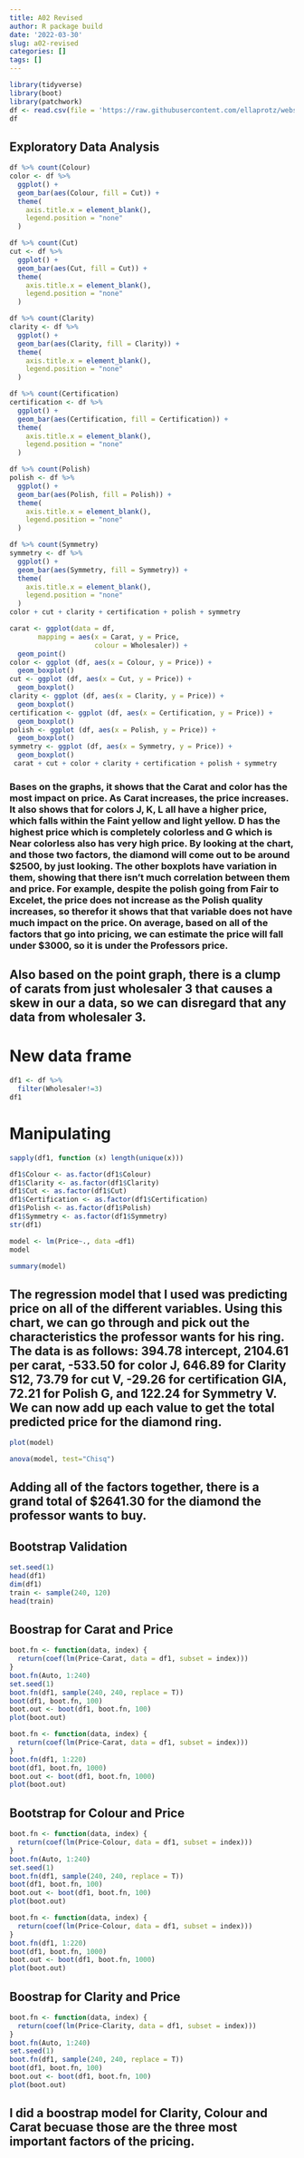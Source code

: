 ```yaml
---
title: A02 Revised
author: R package build
date: '2022-03-30'
slug: a02-revised
categories: []
tags: []
---
```


```r
library(tidyverse)
library(boot)
library(patchwork)
df <- read.csv(file = 'https://raw.githubusercontent.com/ellaprotz/webstie_ella/master/Professor_Proposes_Data_Final.csv')
df
```

## Exploratory Data Analysis
```r
df %>% count(Colour)
color <- df %>%
  ggplot() +
  geom_bar(aes(Colour, fill = Cut)) +
  theme(
    axis.title.x = element_blank(),
    legend.position = "none"
  )

df %>% count(Cut)
cut <- df %>%
  ggplot() +
  geom_bar(aes(Cut, fill = Cut)) +
  theme(
    axis.title.x = element_blank(),
    legend.position = "none"
  )

df %>% count(Clarity)
clarity <- df %>%
  ggplot() +
  geom_bar(aes(Clarity, fill = Clarity)) +
  theme(
    axis.title.x = element_blank(),
    legend.position = "none"
  )

df %>% count(Certification)
certification <- df %>%
  ggplot() +
  geom_bar(aes(Certification, fill = Certification)) +
  theme(
    axis.title.x = element_blank(),
    legend.position = "none"
  )

df %>% count(Polish)
polish <- df %>%
  ggplot() +
  geom_bar(aes(Polish, fill = Polish)) +
  theme(
    axis.title.x = element_blank(),
    legend.position = "none"
  )

df %>% count(Symmetry)
symmetry <- df %>%
  ggplot() +
  geom_bar(aes(Symmetry, fill = Symmetry)) +
  theme(
    axis.title.x = element_blank(),
    legend.position = "none"
  )
color + cut + clarity + certification + polish + symmetry
```

```r
carat <- ggplot(data = df, 
       mapping = aes(x = Carat, y = Price,
                     colour = Wholesaler)) +
  geom_point()
color <- ggplot (df, aes(x = Colour, y = Price)) +
  geom_boxplot()
cut <- ggplot (df, aes(x = Cut, y = Price)) +
  geom_boxplot()
clarity <- ggplot (df, aes(x = Clarity, y = Price)) +
  geom_boxplot()
certification <- ggplot (df, aes(x = Certification, y = Price)) +
  geom_boxplot()
polish <- ggplot (df, aes(x = Polish, y = Price)) +
  geom_boxplot()
symmetry <- ggplot (df, aes(x = Symmetry, y = Price)) +
  geom_boxplot()
 carat + cut + color + clarity + certification + polish + symmetry 
```
### Bases on the graphs, it shows that the Carat and color has the most impact on price. As Carat increases, the price increases. It also shows that for colors J, K, L all have a higher price, which falls within the Faint yellow and light yellow. D has the highest price which is completely colorless and G which is Near colorless also has very high price. By looking at the chart, and those two factors, the diamond will come out to be around $2500, by just looking. The other boxplots have variation in them, showing that there isn't much correlation between them and price. For example, despite the polish going from Fair to Excelet, the price does not increase as the Polish quality increases, so therefor it shows that that variable does not have much impact on the price. On average, based on all of the factors that go into pricing, we can estimate the price will fall under $3000, so it is under the Professors price. 

## Also based on the point graph, there is a clump of carats from just wholesaler 3 that causes a skew in our a data, so we can disregard that any data from wholesaler 3. 

# New data frame
```r
df1 <- df %>%
  filter(Wholesaler!=3)
df1
```

# Manipulating 
```r
sapply(df1, function (x) length(unique(x)))
```

```r
df1$Colour <- as.factor(df1$Colour)
df1$Clarity <- as.factor(df1$Clarity)
df1$Cut <- as.factor(df1$Cut)
df1$Certification <- as.factor(df1$Certification)
df1$Polish <- as.factor(df1$Polish)
df1$Symmetry <- as.factor(df1$Symmetry)
str(df1)
```

```r
model <- lm(Price~., data =df1)
model
```

```r
summary(model)
```
## The regression model that I used was predicting price on all of the different variables. Using this chart, we can go through and pick out the characteristics the professor wants for his ring. The data is as follows: 394.78 intercept, 2104.61 per carat, -533.50 for color J, 646.89 for Clarity S12, 73.79 for cut V, -29.26 for certification GIA, 72.21 for Polish G, and  122.24 for Symmetry V. We can now add up each value to get the total predicted price for the diamond ring. 

```r
plot(model)
```

```r
anova(model, test="Chisq")
```


## Adding all of the factors together, there is a grand total of $2641.30 for the diamond the professor wants to buy.

## Bootstrap Validation
```r
set.seed(1)
head(df1)
dim(df1)
train <- sample(240, 120)
head(train)
```
## Boostrap for Carat and Price
```r
boot.fn <- function(data, index) {
  return(coef(lm(Price~Carat, data = df1, subset = index)))
}
boot.fn(Auto, 1:240)
set.seed(1)
boot.fn(df1, sample(240, 240, replace = T))
boot(df1, boot.fn, 100)
boot.out <- boot(df1, boot.fn, 100)
plot(boot.out)

boot.fn <- function(data, index) {
  return(coef(lm(Price~Carat, data = df1, subset = index)))
}
boot.fn(df1, 1:220)
boot(df1, boot.fn, 1000)
boot.out <- boot(df1, boot.fn, 1000)
plot(boot.out)
```

## Bootstrap for Colour and Price
```r
boot.fn <- function(data, index) {
  return(coef(lm(Price~Colour, data = df1, subset = index)))
}
boot.fn(Auto, 1:240)
set.seed(1)
boot.fn(df1, sample(240, 240, replace = T))
boot(df1, boot.fn, 100)
boot.out <- boot(df1, boot.fn, 100)
plot(boot.out)

boot.fn <- function(data, index) {
  return(coef(lm(Price~Colour, data = df1, subset = index)))
}
boot.fn(df1, 1:220)
boot(df1, boot.fn, 1000)
boot.out <- boot(df1, boot.fn, 1000)
plot(boot.out)
```

## Boostrap for Clarity and Price
```r
boot.fn <- function(data, index) {
  return(coef(lm(Price~Clarity, data = df1, subset = index)))
}
boot.fn(Auto, 1:240)
set.seed(1)
boot.fn(df1, sample(240, 240, replace = T))
boot(df1, boot.fn, 100)
boot.out <- boot(df1, boot.fn, 100)
plot(boot.out)
```

## I did a boostrap model for Clarity, Colour and Carat becuase those are the three most important factors of the pricing. 






